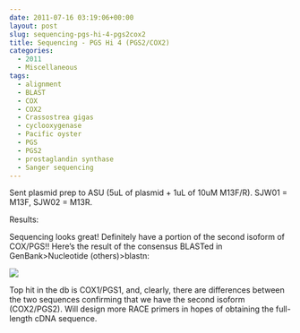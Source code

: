 ```yaml
---
date: 2011-07-16 03:19:06+00:00
layout: post
slug: sequencing-pgs-hi-4-pgs2cox2
title: Sequencing - PGS Hi 4 (PGS2/COX2)
categories:
  - 2011
  - Miscellaneous
tags:
  - alignment
  - BLAST
  - COX
  - COX2
  - Crassostrea gigas
  - cyclooxygenase
  - Pacific oyster
  - PGS
  - PGS2
  - prostaglandin synthase
  - Sanger sequencing
---
```


Sent plasmid prep to ASU (5uL of plasmid + 1uL of 10uM M13F/R). SJW01 = M13F, SJW02 = M13R.

Results:

Sequencing looks great! Definitely have a portion of the second isoform of COX/PGS!! Here's the result of the consensus BLASTed in GenBank>Nucleotide (others)>blastn:

![](https://eagle.fish.washington.edu/Arabidopsis/20110721%20PGS2%20BLAST%20Alignment.png)

Top hit in the db is COX1/PGS1, and, clearly, there are differences between the two sequences confirming that we have the second isoform (COX2/PGS2). Will design more RACE primers in hopes of obtaining the full-length cDNA sequence.

